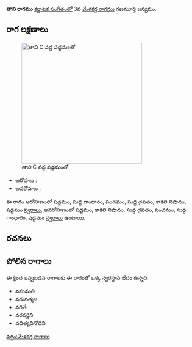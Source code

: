 {{Infobox ragam
	| name          	= తావి
	| synonym	    	= 
	| mela          	= 
	| chakra        	= 
	| janaka        	= 
	| type          	= ఔదవ
	| arohanam      	= {{svaraC|S|G1|P|D1|N3|S'}} 
	| avarohanam    	= {{svaraC|S'|N3|D1|P|G1|S}}
	| jeeva         	=
	| chhaya        	=
	| nyasa         	=
	| vishesha      	= 
	| equivalent  		= 
}}
{{కర్ణాటక సంగీత రాగాలు}}
'''తావి రాగము''' [[కర్ణాటక సంగీతం]]లో 3వ [[మేళకర్త రాగము]]  గణమూర్తి జన్యము. 


==రాగ లక్షణాలు==
[[Image:tavi_kb2wiki.png|thumb|right|316px|''తావి'' C వద్ద షడ్జమంతో]]

* ఆరోహణ : {{svaraC|S|G1|P|D1|N3|S'}} 
* అవరోహణ : {{svaraC|S'|N3|D1|P|G1|S}}

ఈ రాగం ఆరోహణంలో షడ్జమం, సుద్ద  గాంధారం, పంచమం, సుద్ద దైవతం, కాకలి  నిషాదం, షడ్జమం [[స్వరాలు]], అవరోహణంలో షడ్జమం, కాకలి  నిషాదం, సుద్ద దైవతం, పంచమం, సుద్ద  గాంధారం, షడ్జమం [[స్వరాలు]] ఉంటాయి.

==రచనలు==



==పోలిన రాగాలు==
ఈ క్రింద ఇవ్వబడిన రాగాలకు ఈ రాగంతో ఒక్క స్వరస్థాన భేదం ఉన్నది.
* వసుమతి
*  వరునత్మజ
* వరితే
* వరవర్ణిని
* వదిత్యవినోదిని



[[వర్గం:మేళకర్త రాగాలు]]